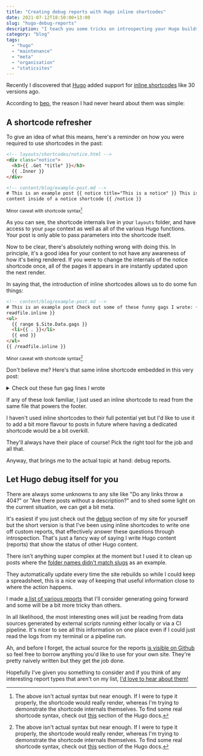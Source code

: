 ```yaml
---
title: "Creating debug reports with Hugo inline shortcodes"
date: 2021-07-12T18:50:00+13:00
slug: "hugo-debug-reports"
description: "I teach you some tricks on introspecting your Hugo builds"
category: "blog"
tags:
  - "hugo"
  - "maintenance"
  - "meta"
  - "organisation"
  - "staticsites"
---
```



Recently I discovered that [Hugo](https://gohugo.io) added support for [inline shortcodes](https://gohugo.io/templates/shortcode-templates/) like 30 versions ago.

According to [bep](https://github.com/bep), the reason I had never heard about them was simple:

<Tweet id="https://twitter.com/bepsays/status/1408348824083615745" />

## A shortcode refresher

To give an idea of what this means, here's a reminder on how you were required to use shortcodes in the past:

```html
<!-- layouts/shortcodes/notice.html -->
<div class="notice">
  <h3>{{ .Get "title" }}</h3>
  {{ .Inner }}
</div>

<!-- content/blog/example-post.md -->
# This is an example post {{ notice title="This is a notice" }} This is the
content inside of a notice shortcode {{ /notice }}
```

<sup>Minor caveat with shortcode syntax[^syntax]</sup>

As you can see, the shortcode internals live in your `layouts` folder, and have access to your `page` context as well as all of the various Hugo functions. Your post is only able to pass parameters into the shortcode itself.

Now to be clear, there's absolutely nothing wrong with doing this. In principle, it's a good idea for your content to not have any awareness of how it's being rendered. If you were to change the internals of the notice shortcode once, all of the pages it appears in are instantly updated upon the next render.

In saying that, the introduction of inline shortcodes allows us to do some fun things:

```html
<!-- content/blog/example-post.md -->
# This is an example post Check out some of these funny gags I wrote: {{
readfile.inline }}
<ul>
  {{ range $.Site.Data.gags }}
  <li>{{ . }}</li>
  {{ end }}
</ul>
{{ /readfile.inline }}
```

<sup>Minor caveat with shortcode syntax[^syntax]</sup>

Don't believe me? Here's that same inline shortcode embedded in this very post:

<details>
  <summary>Check out these fun gag lines I wrote</summary>
  {{< readfile.inline >}}
<ul>
  {{ range $.Site.Data.gags }}
  <li>{{ . }}</li>
  {{ end }}
  </ul>
  {{< /readfile.inline >}}
</details>

If any of these look familiar, I just used an inline shortcode to read from the same file that powers the footer.

I haven't used inline shortcodes to their full potential yet but I'd like to use it to add a bit more flavour to posts in future where having a dedicated shortcode would be a bit overkill.

They'll always have their place of course! Pick the right tool for the job and all that.

Anyway, that brings me to the actual topic at hand: debug reports.

## Let Hugo debug itself for you

There are always some unknowns to any site like "Do any links throw a 404?" or "Are there posts without a description?" and to shed some light on the current situation, we can get a bit meta.

It's easiest if you just check out the [debug](/debug) section of my site for yourself but the short version is that I've been using inline shortcodes to write one off custom reports, that effectively answer these questions through introspection. That's just a fancy way of saying I write Hugo content (reports) that show the status of other Hugo content.

There isn't anything super complex at the moment but I used it to clean up posts where the [folder names didn't match slugs](https://utf9k.net/debug/file-url-match/) as an example.

They automatically update every time the site rebuilds so while I could keep a spreadsheet, this is a nice way of keeping that useful information close to where the action happens.

I made [a list of various reports](https://utf9k.net/debug/reports-todo/) that I'll consider generating going forward and some will be a bit more tricky than others.

In all likelihood, the most interesting ones will just be reading from data sources generated by external scripts running either locally or via a CI pipeline. It's nicer to see all this information on one place even if I could just read the logs from my terminal or a pipeline run.

Ah, and before I forget, the actual source for the reports [is visible on Github](https://github.com/marcus-crane/utf9k/tree/main/content/debug) so feel free to borrow anything you'd like to use for your own site. They're pretty naively written but they get the job done.

Hopefully I've given you something to consider and if you think of any interesting report types that aren't on my list, [I'd love to hear about them!](mailto:hello@utf9k.net)

[^syntax]: The above isn't actual syntax but near enough. If I were to type it properly, the shortcode would really render, whereas I'm trying to demonstrate the shortcode internals themselves. To find some real shortcode syntax, check out [this](https://gohugo.io/templates/shortcode-templates/) section of the Hugo docs.

